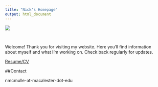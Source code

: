 ```yaml
---
title: "Nick's Homepage"
output: html_document
---
```



![](professional_photo.jpg)

\


Welcome! Thank you for visiting my website. Here you'll find information about myself and what I'm working on. Check back regularly for updates. 

[Resume/CV](online resume.pdf)

##Contact

nmcmulle-at-macalester-dot-edu







